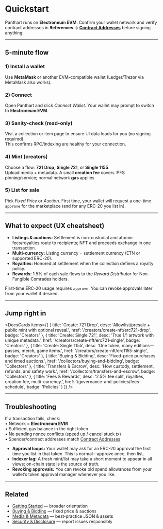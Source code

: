 

# Quickstart

<Callout type="info">
Panthart runs on <strong>Electroneum EVM</strong>. Confirm your wallet network and verify contract addresses in
<strong> References → <a href="/references/contract-addresses">Contract Addresses</a></strong> before signing anything.
</Callout>

---

## 5-minute flow

<Steps>

### 1) Install a wallet
Use <strong>MetaMask</strong> or another EVM-compatible wallet (Ledger/Trezor via MetaMask also works).

### 2) Connect
Open Panthart and click <em>Connect Wallet</em>. Your wallet may prompt to switch to <strong>Electroneum EVM</strong>.

### 3) Sanity-check (read-only)
Visit a collection or item page to ensure UI data loads for you (no signing required).  
This confirms RPC/indexing are healthy for your connection.

### 4) Mint (creators)
Choose a flow: <strong>721 Drop</strong>, <strong>Single 721</strong>, or <strong>Single 1155</strong>.  
Upload media + metadata. A small <strong>creation fee</strong> covers IPFS pinning/service; normal network <strong>gas</strong> applies.

### 5) List for sale
Pick <em>Fixed Price</em> or <em>Auction</em>. First time, your wallet will request a one-time <code>approve</code> for the marketplace (and for any ERC-20 you list in).

</Steps>

---

## What to expect (UX cheatsheet)

- <strong>Listings & auctions:</strong> Settlement is non-custodial and atomic: fees/royalties route to recipients; NFT and proceeds exchange in one transaction.  
- <strong>Multi-currency:</strong> Listing currency = settlement currency (ETN or supported ERC-20).  
- <strong>Royalties:</strong> Honored at settlement when the collection defines a royalty policy.  
- <strong>Rewards:</strong> 1.5% of each sale flows to the <em>Reward Distributor</em> for Non-Fungible Comrades holders.

<Callout>
First-time ERC-20 usage requires <code>approve</code>. You can revoke approvals later from your wallet if desired.
</Callout>

---

## Jump right in

<DocsCards
  items={[
    {
      title: 'Create: 721 Drop',
      desc: 'Allowlist/presale + public mint with optional reveal.',
      href: '/creators/create-nft/erc721-drop',
      badge: 'Creators'
    },
    {
      title: 'Create: Single 721',
      desc: 'True 1/1 artwork with unique metadata.',
      href: '/creators/create-nft/erc721-single',
      badge: 'Creators'
    },
    {
      title: 'Create: Single 1155',
      desc: 'One token, many editions—passes, merch, game items.',
      href: '/creators/create-nft/erc1155-single',
      badge: 'Creators'
    },
    {
      title: 'Buying & Bidding',
      desc: 'Fixed-price purchases and timed auctions.',
      href: '/collectors/buying-and-bidding',
      badge: 'Collectors'
    },
    {
      title: 'Transfers & Escrow',
      desc: 'How custody, settlement, refunds, and safety work.',
      href: '/collectors/transfers-and-escrow',
      badge: 'Collectors'
    },
    {
      title: 'Fees & Rewards',
      desc: '2.5% fee split, royalties, creation fee, multi-currency.',
      href: '/governance-and-policies/fees-schedule',
      badge: 'Policies'
    }
  ]}
/>

---

## Troubleshooting

<Callout type="warning">
If a transaction fails, check:<br/>
• Network = <strong>Electroneum EVM</strong><br/>
• Sufficient gas balance in the right token<br/>
• No pending nonce conflicts (speed up / cancel stuck tx)<br/>
• Spender/contract addresses match <a href="/references/contract-addresses">Contract Addresses</a>
</Callout>

- <strong>Approval loops:</strong> Your wallet may ask for an ERC-20 approval the first time you list in that token. This is normal—approve once, then list.  
- <strong>Indexer lag:</strong> A fresh mint/list may take a short moment to appear in all views; on-chain state is the source of truth.  
- <strong>Revoking approvals:</strong> You can revoke old spend allowances from your wallet’s token approval manager whenever you like.

---

## Related

- <a href="/getting-started">Getting Started</a> — broader orientation  
- <a href="/collectors/buying-bidding">Buying & Bidding</a> — fixed price & auctions  
- <a href="/creators/media-metadata">Media & Metadata</a> — best-practice JSON & assets  
- <a href="/governance-and-policies/security-and-disclosure">Security & Disclosure</a> — report issues responsibly
